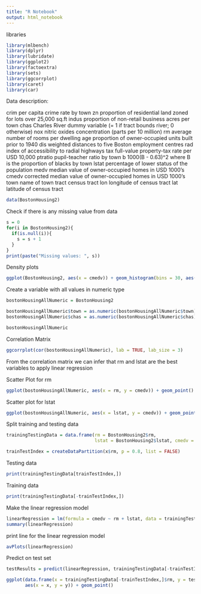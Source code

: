 ```yaml
---
title: "R Notebook"
output: html_notebook
---
```

libraries
```r
library(mlbench)
library(dplyr)
library(lubridate)
library(ggplot2)
library(factoextra)
library(sets)
library(ggcorrplot)
library(caret)
library(car)
```
Data description:

crim	per capita crime rate by town
zn	proportion of residential land zoned for lots over 25,000 sq.ft
indus	proportion of non-retail business acres per town
chas	Charles River dummy variable (= 1 if tract bounds river; 0 otherwise)
nox	nitric oxides concentration (parts per 10 million)
rm	average number of rooms per dwelling
age	proportion of owner-occupied units built prior to 1940
dis	weighted distances to five Boston employment centres
rad	index of accessibility to radial highways
tax	full-value property-tax rate per USD 10,000
ptratio	pupil-teacher ratio by town
b	1000(B - 0.63)^2 where B is the proportion of blacks by town
lstat	percentage of lower status of the population
medv	median value of owner-occupied homes in USD 1000's
cmedv	corrected median value of owner-occupied homes in USD 1000's
town	name of town
tract	census tract
lon	longitude of census tract
lat	latitude of census tract
```r
data(BostonHousing2)
```

Check if there is any missing value from data
```r
s = 0
for(i in BostonHousing2){
  if(is.null(i)){
    s = s + 1
  }
}
print(paste("Missing values: ", s))
```

Density plots
```r
ggplot(BostonHousing2, aes(x = cmedv)) + geom_histogram(bins = 30, aes(y = stat(density))) + geom_density(col="red")
```
Create a variable with all values in numeric type
```r
bostonHousingAllNumeric = BostonHousing2

bostonHousingAllNumeric$town = as.numeric(bostonHousingAllNumeric$town)
bostonHousingAllNumeric$chas = as.numeric(bostonHousingAllNumeric$chas)

bostonHousingAllNumeric
```


Correlation Matrix
```r
ggcorrplot(cor(bostonHousingAllNumeric), lab = TRUE, lab_size = 3)
```
From the correlation matrix we can infer that rm and lstat are the best variables to apply linear regression

Scatter Plot for rm
```r
ggplot(bostonHousingAllNumeric, aes(x = rm, y = cmedv)) + geom_point()
```

Scatter plot for lstat
```r
ggplot(bostonHousingAllNumeric, aes(x = lstat, y = cmedv)) + geom_point()
```

Split training and testing data
```r
trainingTestingData = data.frame(rm = BostonHousing2$rm, 
                                 lstat = BostonHousing2$lstat, cmedv = BostonHousing2$cmedv)

trainTestIndex = createDataPartition(x$rm, p = 0.8, list = FALSE)
```


Testing data
```r
print(trainingTestingData[trainTestIndex,])
```

Training data
```r
print(trainingTestingData[-trainTestIndex,])
```


Make the linear regression model
```r
linearRegression = lm(formula = cmedv ~ rm + lstat, data = trainingTestingData[trainTestIndex,])
summary(linearRegression)
```

print line for the linear regression model
```r
avPlots(linearRegression)
```

Predict on test set
```r
testResults = predict(linearRegression, trainingTestingData[-trainTestIndex,])

ggplot(data.frame(x = trainingTestingData[-trainTestIndex,]$rm, y = testResults), 
       aes(x = x, y = y)) + geom_point()
```

